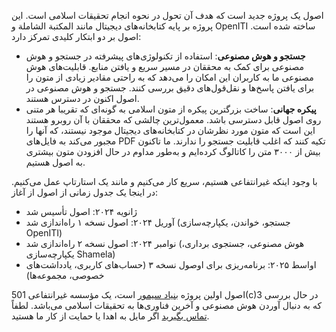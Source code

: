 اصول یک پروژه جدید است که هدف آن تحول در نحوه انجام تحقیقات اسلامی است. این پروژه بر پایه کتابخانه‌های دیجیتال مانند المکتبة الشاملة و OpenITI ساخته شده است. اصول بر دو ابتکار کلیدی تمرکز دارد:

- **جستجو و هوش مصنوعی**: استفاده از تکنولوژی‌های پیشرفته در جستجو و هوش مصنوعی برای کمک به محققان در مسیر سریع و یافتن منابع. قابلیت‌های هوش مصنوعی ما به کاربران این امکان را می‌دهد که به راحتی مقادیر زیادی از متون را برای یافتن پاسخ‌ها و نقل‌قول‌های دقیق بررسی کنند. جستجو و هوش مصنوعی در اصول اکنون در دسترس هستند.
- **پیکره جهانی**: ساخت بزرگترین پیکره از متون اسلامی به گونه‌ای که تقریبا هر متنی روی اصول قابل دسترسی باشد. معمول‌ترین چالشی که محققان با آن روبرو هستند این است که متون مورد نظرشان در کتابخانه‌های دیجیتال موجود نیستند، که آنها را مجبور می‌کند به فایل‌های PDF تکیه کنند که اغلب قابلیت جستجو را ندارند. ما تاکنون بیش از ۳۰۰۰ متن را کاتالوگ کرده‌ایم و به‌طور مداوم در حال افزودن متون بیشتری به اصول هستیم.

با وجود اینکه غیرانتفاعی هستیم، سریع کار می‌کنیم و مانند یک استارتاپ عمل می‌کنیم. در اینجا یک جدول زمانی از اصول از آغاز:

- ژانویه ۲۰۲۴: اصول تأسیس شد
- آوریل ۲۰۲۴: اصول نسخه ۱ راه‌اندازی شد (جستجو، خواندن، یکپارچه‌سازی OpenITI)
- نوامبر ۲۰۲۴: اصول نسخه ۲ راه‌اندازی شد (هوش مصنوعی، جستجوی برداری، یکپارچه‌سازی Shamela)
- اواسط ۲۰۲۵: برنامه‌ریزی برای اوصول نسخه ۳ (حساب‌های کاربری، یادداشت‌های خصوصی، مجموعه‌ها)

اصول اولین پروژه <a href="https://digitalseem.org" target="_blank">بنیاد سیمور</a> است، یک مؤسسه غیرانتفاعی 501(c)3 در حال بررسی که به دنبال آوردن هوش مصنوعی و آخرین فناوری‌ها به تحقیقات اسلامی می‌باشد. لطفاً <a href="mailto:contact@digitalseem.org" target="_blank">تماس بگیرید</a> اگر مایل به اهدا یا حمایت از کار ما هستید.
